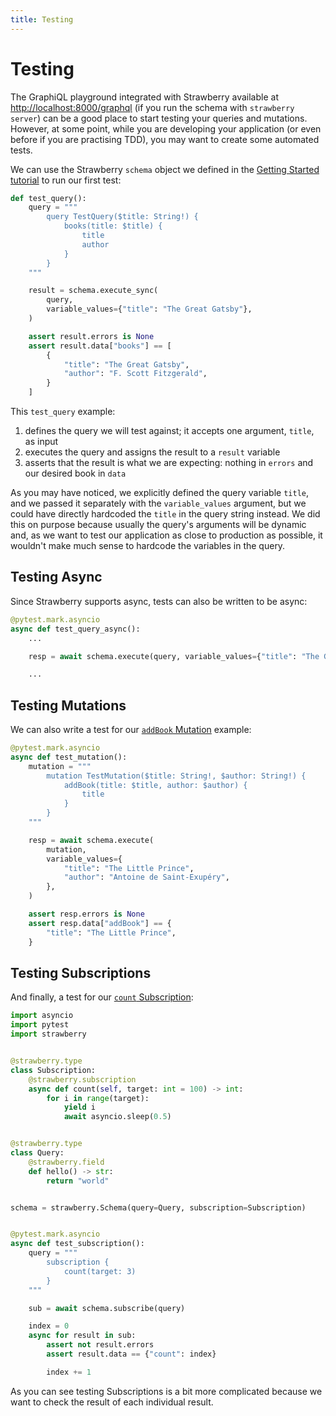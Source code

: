 ```yaml
---
title: Testing
---
```


# Testing

The GraphiQL playground integrated with Strawberry available at
[http://localhost:8000/graphql](http://localhost:8000/graphql) (if you run the
schema with `strawberry server`) can be a good place to start testing your
queries and mutations. However, at some point, while you are developing your
application (or even before if you are practising TDD), you may want to create
some automated tests.

We can use the Strawberry `schema` object we defined in the
[Getting Started tutorial](/docs/index#step-5-create-our-schema-and-run-it) to
run our first test:

```python
def test_query():
    query = """
        query TestQuery($title: String!) {
            books(title: $title) {
                title
                author
            }
        }
    """

    result = schema.execute_sync(
        query,
        variable_values={"title": "The Great Gatsby"},
    )

    assert result.errors is None
    assert result.data["books"] == [
        {
            "title": "The Great Gatsby",
            "author": "F. Scott Fitzgerald",
        }
    ]
```

This `test_query` example:

1. defines the query we will test against; it accepts one argument, `title`, as
   input
2. executes the query and assigns the result to a `result` variable
3. asserts that the result is what we are expecting: nothing in `errors` and our
   desired book in `data`

As you may have noticed, we explicitly defined the query variable `title`, and
we passed it separately with the `variable_values` argument, but we could have
directly hardcoded the `title` in the query string instead. We did this on
purpose because usually the query's arguments will be dynamic and, as we want to
test our application as close to production as possible, it wouldn't make much
sense to hardcode the variables in the query.

## Testing Async

Since Strawberry supports async, tests can also be written to be async:

```python
@pytest.mark.asyncio
async def test_query_async():
    ...

    resp = await schema.execute(query, variable_values={"title": "The Great Gatsby"})

    ...
```

## Testing Mutations

We can also write a test for our [`addBook` Mutation](/docs/general/mutations)
example:

```python
@pytest.mark.asyncio
async def test_mutation():
    mutation = """
        mutation TestMutation($title: String!, $author: String!) {
            addBook(title: $title, author: $author) {
                title
            }
        }
    """

    resp = await schema.execute(
        mutation,
        variable_values={
            "title": "The Little Prince",
            "author": "Antoine de Saint-Exupéry",
        },
    )

    assert resp.errors is None
    assert resp.data["addBook"] == {
        "title": "The Little Prince",
    }
```

## Testing Subscriptions

And finally, a test for our [`count` Subscription](/docs/general/subscriptions):

```python
import asyncio
import pytest
import strawberry


@strawberry.type
class Subscription:
    @strawberry.subscription
    async def count(self, target: int = 100) -> int:
        for i in range(target):
            yield i
            await asyncio.sleep(0.5)


@strawberry.type
class Query:
    @strawberry.field
    def hello() -> str:
        return "world"


schema = strawberry.Schema(query=Query, subscription=Subscription)


@pytest.mark.asyncio
async def test_subscription():
    query = """
    	subscription {
        	count(target: 3)
    	}
    """

    sub = await schema.subscribe(query)

    index = 0
    async for result in sub:
        assert not result.errors
        assert result.data == {"count": index}

        index += 1
```

As you can see testing Subscriptions is a bit more complicated because we want
to check the result of each individual result.